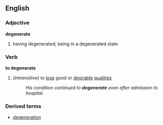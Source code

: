 ==English==
===Adjective===
'''degenerate'''
# having degenerated; being in a degenerated state
===Verb===
'''to degenerate'''
#''(intransitive)'' to [[lose]] good or [[desirable]] [[quality|qualities]]
#:''His condition continued to '''degenerate''' even after admission to hospital.''

===Derived terms===
*[[degeneration]]